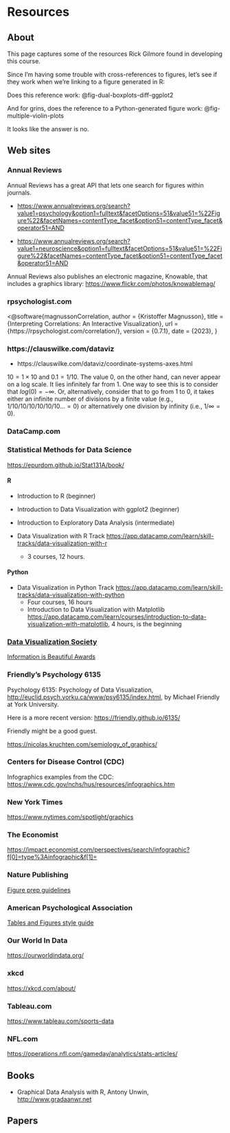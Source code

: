 # Resources

## About

This page captures some of the resources Rick Gilmore found in developing this course.

::: {.callout-note}
Since I'm having some trouble with cross-references to figures, let's see if they work when we're linking to a figure generated in R:

Does this reference work: @fig-dual-boxplots-diff-ggplot2

And for grins, does the reference to a Python-generated figure work: @fig-multiple-violin-plots

It looks like the answer is no.
:::


## Web sites

### Annual Reviews

Annual Reviews has a great API that lets one search for figures within journals.

- <https://www.annualreviews.org/search?value1=psychology&option1=fulltext&facetOptions=51&value51=%22Figure%22&facetNames=contentType_facet&option51=contentType_facet&operator51=AND>

- <https://www.annualreviews.org/search?value1=neuroscience&option1=fulltext&facetOptions=51&value51=%22Figure%22&facetNames=contentType_facet&option51=contentType_facet&operator51=AND>

Annual Reviews also publishes an electronic magazine, Knowable, that includes a graphics library: <https://www.flickr.com/photos/knowablemag/>

### rpsychologist.com

<@software{magnussonCorrelation,
    author = {Kristoffer Magnusson},
    title = {Interpreting Correlations: An Interactive Visualization},
    url = {https://rpsychologist.com/correlation/},
    version = {0.7.1},
    date = {2023},
  }
  

### https://clauswilke.com/dataviz

- https://clauswilke.com/dataviz/coordinate-systems-axes.html


$10 = 1\times 10$ and $0.1 = 1/10$. The value 0, on the other hand, can never appear on a log scale. It lies infinitely far from 1. One way to see this is to consider that $log(0) = -\infty$. Or, alternatively, consider that to go from 1 to 0, it takes either an infinite number of divisions by a finite value (e.g., $1/10/10/10/10/10/10\dots = 0$) or alternatively one division by infinity (i.e., $1/\infty = 0$).

### DataCamp.com

### Statistical Methods for Data Science

<https://epurdom.github.io/Stat131A/book/>

#### R

- Introduction to R (beginner)
- Introduction to Data Visualization with ggplot2 (beginner)
- Introduction to Exploratory Data Analysis (intermediate)

- Data Visualization with R Track <https://app.datacamp.com/learn/skill-tracks/data-visualization-with-r>
  - 3 courses, 12 hours.
  
#### Python

- Data Visualization in Python Track <https://app.datacamp.com/learn/skill-tracks/data-visualization-with-python>
  - Four courses, 16 hours
  - Introduction to Data Visualization with Matplotlib <https://app.datacamp.com/learn/courses/introduction-to-data-visualization-with-matplotlib>, 4 hours, is the beginning 

### [Data Visualization Society](https://www.datavisualizationsociety.org/)

[Information is Beautiful Awards](https://www.informationisbeautifulawards.com/)

### Friendly's Psychology 6135

Psychology 6135: Psychology of Data Visualization, <http://euclid.psych.yorku.ca/www/psy6135/index.html>, by Michael Friendly at York University.

Here is a more recent version: <https://friendly.github.io/6135/>

Friendly might be a good guest.

<https://nicolas.kruchten.com/semiology_of_graphics/>

### Centers for Disease Control (CDC)

Infographics examples from the CDC: <https://www.cdc.gov/nchs/hus/resources/infographics.htm>

### New York Times

<https://www.nytimes.com/spotlight/graphics>

### The Economist

<https://impact.economist.com/perspectives/search/infographic?f[0]=type%3Ainfographic&f[1]=>

### Nature Publishing

[Figure prep guidelines](https://www.nature.com/documents/natrev-figure-guidelines-v1.pdf)

### American Psychological Association

[Tables and Figures style guide](https://apastyle.apa.org/style-grammar-guidelines/tables-figures)

### Our World In Data

<https://ourworldindata.org/>

### xkcd

<https://xkcd.com/about/>

### Tableau.com

<https://www.tableau.com/sports-data>

### NFL.com

<https://operations.nfl.com/gameday/analytics/stats-articles/>

## Books

- Graphical Data Analysis with R, Antony Unwin, <http://www.gradaanwr.net>

## Papers
